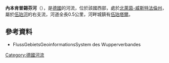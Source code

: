 {{Expand language|1=de|time=2020-08-09T10:10:20+00:00}}
{{Coord|51|15|19|N|7|15|38|E|display=title}}

'''內本肯普錫芬河'''（{{lang-de|Nebenkämper Siefen}}），是[[德國|德國]]的河流，位於該國西部，處於[[北萊茵-威斯特法倫州|北萊茵-威斯特法倫州]]，屬於[[伍珀河|伍珀河]]的右支流，河道全長0.5公里，河畔城鎮有[[伍珀塔爾|伍珀塔爾]]。

==參考資料==
* FlussGebietsGeoinformationsSystem des Wupperverbandes

{{Germany-geo-stub}}
[[Category:德國河流|Category:德國河流]]